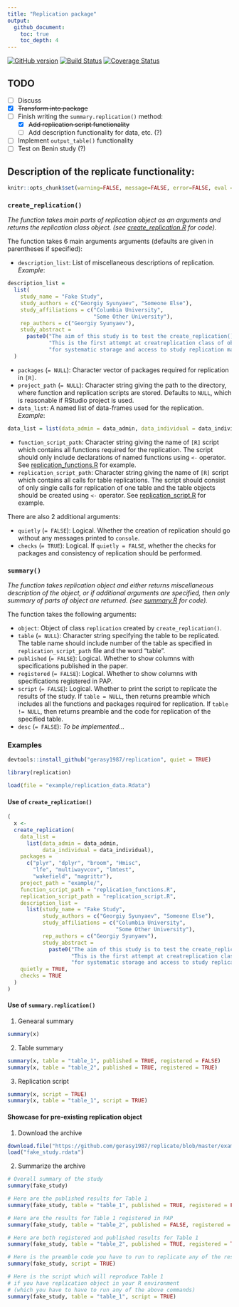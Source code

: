 ```yaml
---
title: "Replication package"
output:
  github_document:
    toc: true
    toc_depth: 4
---
```


[![GitHub version](https://badge.fury.io/gh/gerasy1987%2Freplicate.svg)](https://badge.fury.io/gh/gerasy1987%2Freplicate)
[![Build Status](https://travis-ci.org/gerasy1987/replication.svg?branch=master)](https://travis-ci.org/gerasy1987/replication)
[![Coverage Status](https://coveralls.io/repos/github/gerasy1987/replicate/badge.svg?branch=master)](https://coveralls.io/github/gerasy1987/replicate?branch=master)

## TODO

- [ ] Discuss
- [x] ~~Transform into package~~
- [ ] Finish writing the ```summary.replication()``` method:
    - [x] ~~Add replication script functionality~~
    - [ ] Add description functionality for data, etc. (?)
- [ ] Implement ```output_table()``` functionality
- [ ] Test on Benin study (?)

## Description of the replicate functionality:

```r
knitr::opts_chunk$set(warning=FALSE, message=FALSE, error=FALSE, eval = FALSE, echo = TRUE)
```

### ```create_replication()```

_The function takes main parts of replication object as an arguments and returns the replication class object. (see [create\_replication.R](https://github.com/gerasy1987/replicate/blob/master/create_replication.R) for code)._

The function takes 6 main arguments arguments (defaults are given in parentheses if specified):
  
  - ```description_list```: List of miscellaneous descriptions of replication. *Example*:
```r
description_list =
  list(
    study_name = "Fake Study",
    study_authors = c("Georgiy Syunyaev", "Someone Else"),
    study_affiliations = c("Columbia University",
                           "Some Other University"),
    rep_authors = c("Georgiy Syunyaev"),
    study_abstract =
      paste0("The aim of this study is to test the create_replication() functionality. ",
             "This is the first attempt at creatreplication class of objects in [R] ",
             "for systematic storage and access to study replication materials.")
  )
```
    
  - ```packages``` (`= NULL`): Character vector of packages required for replication in `[R]`.
  - ```project_path``` (`= NULL`): Character string giving the path to the directory, where function and replication scripts are stored. Defaults to `NULL`, which is reasonable if RStudio project is used.
  - ```data_list```: A named list of data-frames used for the replication. *Example*:
    
```r
data_list = list(data_admin = data_admin, data_individual = data_individual)
```
    
  - ```function_script_path```: Character string giving the name of `[R]` script which contains all functions required for the replication. The script should only include declarations of named functions using `<-` operator. See [replication\_functions.R](https://github.com/gerasy1987/replicate/blob/master/example/replication_functions.R) for example.
  - ```replication_script_path```: Character string giving the name of `[R]` script which contains all calls for table replications. The script should consist of only single calls for replication of one table and the table objects should be created using `<-` operator. See [replication\_script.R](https://github.com/gerasy1987/replicate/blob/master/example/replication_script.R) for example.
    
There are also 2 additional arguments:
  
  - ```quietly``` (```= FALSE```): Logical. Whether the creation of replication should go without any messages printed to `console`.
  - ```checks``` (```= TRUE```): Logical. If ```quietly = FALSE```, whether the checks for packages and consistency of replication should be performed.

### ```summary()```

_The function takes replication object and either returns miscellaneous description of the object, or if additional arguments are specified, then only summary of parts of object are returned. (see [summary.R](https://github.com/gerasy1987/replicate/blob/master/summary.R) for code)._

The function takes the following arguments:
  
  - ```object```: Object of class ```replication``` created by ```create_replication()```.
  - ```table``` (```= NULL```): Character string specifying the table to be replicated. The table name should include number of the table as specified in `replication_script_path` file and the word "table".
  - ```published``` (```= FALSE```): Logical. Whether to show columns with specifications published in the paper.
  - ```registered``` (```= FALSE```): Logical. Whether to show columns with specifications registered in PAP.
  - ```script``` (```= FALSE```): Logical. Whether to print the script to replicate the results of the study. If ```table = NULL```, then returns preamble which includes all the functions and packages required for replication. If ```table != NULL```, then returns preamble and the code for replication of the specified table.
  - ```desc``` (```= FALSE```): *To be implemented...*

### Examples

```r
devtools::install_github("gerasy1987/replication", quiet = TRUE)

library(replication)

load(file = "example/replication_data.Rdata")
```

#### Use of ```create_replication()```
```r

(
  x <-
  create_replication(
    data_list =
      list(data_admin = data_admin,
           data_individual = data_individual),
    packages =
      c("plyr", "dplyr", "broom", "Hmisc",
        "lfe", "multiwayvcov", "lmtest",
        "wakefield", "magrittr"),
    project_path = "example/",
    function_script_path = "replication_functions.R",
    replication_script_path = "replication_script.R",
    description_list =
      list(study_name = "Fake Study",
           study_authors = c("Georgiy Syunyaev", "Someone Else"),
           study_affiliations = c("Columbia University",
                                  "Some Other University"),
           rep_authors = c("Georgiy Syunyaev"),
           study_abstract = 
             paste0("The aim of this study is to test the create_replication() functionality. ",
                    "This is the first attempt at creatreplication class of objects in [R] ",
                    "for systematic storage and access to study replication materials.")),
    quietly = TRUE,
    checks = TRUE
  )
)
```

#### Use of ```summary.replication()```

1. Genearal summary

```r
summary(x)
```

2. Table summary

```r
summary(x, table = "table_1", published = TRUE, registered = FALSE)
summary(x, table = "table_2", published = TRUE, registered = TRUE)
```

3. Replication script

```r
summary(x, script = TRUE)
summary(x, table = "table_1", script = TRUE)
```

#### Showcase for pre-existing replication object

1. Download the archive

```r
download.file("https://github.com/gerasy1987/replicate/blob/master/example/fake_study.rdata?raw=True","fake_study.rdata")
load("fake_study.rdata")
```

2. Summarize the archive

```r
# Overall summary of the study
summary(fake_study)

# Here are the published results for Table 1
summary(fake_study, table = "table_1", published = TRUE, registered = FALSE)

# Here are the results for Table 1 registered in PAP
summary(fake_study, table = "table_2", published = FALSE, registered = TRUE)

# Here are both registered and published results for Table 1
summary(fake_study, table = "table_2", published = TRUE, registered = TRUE)

# Here is the preamble code you have to run to replicate any of the results in the study
summary(fake_study, script = TRUE)

# Here is the script which will reproduce Table 1
# if you have replication object in your R environment
# (which you have to have to run any of the above commands)
summary(fake_study, table = "table_1", script = TRUE)
```
